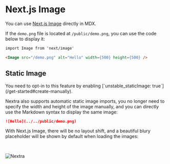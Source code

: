 # Next.js Image

You can use [Next.js Image](https://nextjs.org/docs/basic-features/image-optimization) directly in MDX.

If the `demo.png` file is located at `/public/demo.png`, you can use the code below to display it:

```markdown
import Image from 'next/image'

<Image src="/demo.png" alt="Hello" width={500} height={500} />
```

## Static Image


<Callout emoji="⚠️">
  You need to opt-in to this feature by enabling [`unstable_staticImage:
  true`](/get-started#create-manually).
</Callout>

Nextra also supports automatic static image imports, you no longer need to specify the width and height of the image manually,
and you can directly use the Markdown syntax to display the same image:

```markdown
![Hello](../../public/demo.png)
```

With Next.js Image, there will be no layout shift, and a beautiful blury placeholder will be shown by default when loading the images:

<br />

![Nextra](../../../public/og.png)
